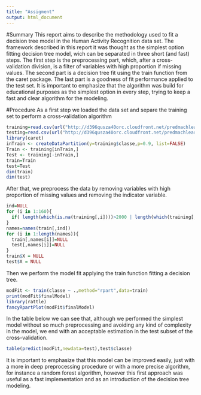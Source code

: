 ```yaml
---
title: "Assigment"
output: html_document
---
```

#Summary
This report aims to describe the methodology used to fit a decision tree model in the Human Activity Recognition data set. The framework described in this report it was thought as the simplest option fitting decision tree model, wich can be separated in three short (and fast) steps. The first step is the preprocessing part, which, after a cross-validation division, is a filter of variables with high proportion if missing values. The second part is a decision tree fit using the train function from the caret package. The last part is a goodness of fit performance applied to the test set. It is important to emphasize that the algorithm was build for educational purposes as the simplest option in every step, trying to keep a fast and clear algorithm for the modeling.


#Procedure
As a first step we loaded the data set and separe the training set to perform a cross-validation algorithm


```r
training=read.csv(url("http://d396qusza40orc.cloudfront.net/predmachlearn/pml-training.csv"))
testing=read.csv(url("http://d396qusza40orc.cloudfront.net/predmachlearn/pml-testing.csv"))
library(caret)
inTrain <- createDataPartition(y=training$classe,p=0.9, list=FALSE)
Train <- training[inTrain,]
Test <- training[-inTrain,]
train=Train
test=Test
dim(train) 
dim(test)
```

After that, we preprocess the data by removing variables with high proportion of missing values and removing the indicator variable.

```r
ind=NULL
for (i in 1:160){
  if( length(which(is.na(training[,i])))>2000 | length(which(training[,i]=="")) > 2000) {ind=append(ind,i)}
}
names=names(train[,ind])
for (i in 1:length(names)){
  train[,names[i]]=NULL
  test[,names[i]]=NULL
}
train$X = NULL
test$X = NULL
```

Then we perform the model fit applying the train function fitting a decision tree.

```r
modFit <- train(classe ~ .,method="rpart",data=train)
print(modFit$finalModel)
library(rattle)
fancyRpartPlot(modFit$finalModel)
```

In the table below we can see that, although we performed the simplest model without so much preprocessing and avoiding any kind of complexity in the model, we end with an acceptable estimation in the test subset of the cross-validation.

```r
table(predict(modFit,newdata=test),test$classe)
```


It is important to emphasize that this model can be improved easily, just with a more in deep preprocessing procedure or with a more precise algorithm, for instance a random forest algorithm, however this first approach was useful as a fast implementation and as an introduction of the decision tree modeling.

